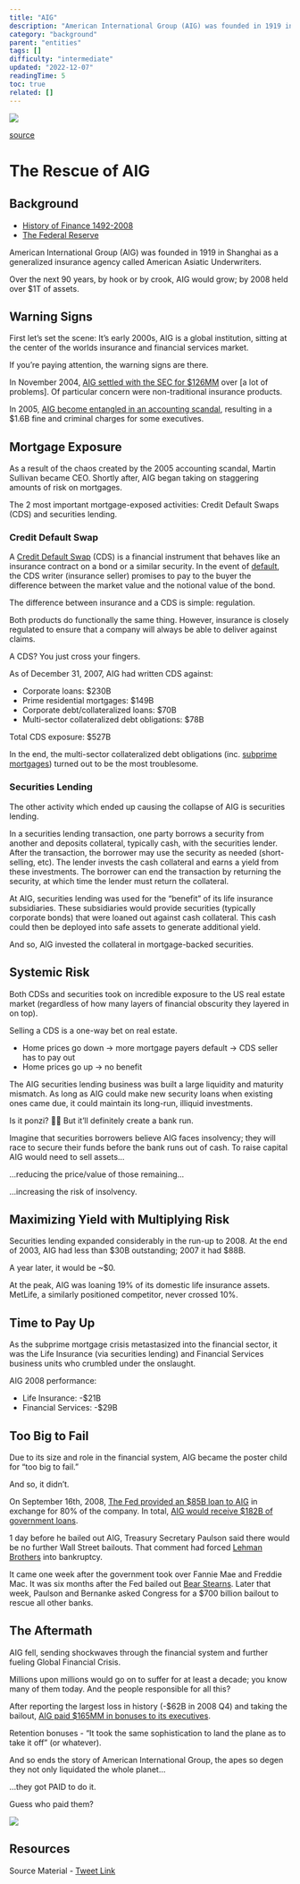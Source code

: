 ```yaml
---
title: "AIG"
description: "American International Group (AIG) was founded in 1919 in Shanghai as a generalized insurance agency called American Asiatic Underwriters."
category: "background"
parent: "entities"
tags: []
difficulty: "intermediate"
updated: "2022-12-07"
readingTime: 5
toc: true
related: []
---
```


![](/images/aig-banner.webp)

[source](https://fortune.com/company/aig/)

# The Rescue of AIG

## Background

*   [History of Finance 1492-2008](http://inevitableeth.com/home/background/history-finance)
*   [The Federal Reserve](http://inevitableeth.com/home/background/federal-reserve)

American International Group (AIG) was founded in 1919 in Shanghai as a generalized insurance agency called American Asiatic Underwriters. 

Over the next 90 years, by hook or by crook, AIG would grow; by 2008 held over $1T of assets. 

## Warning Signs

First let’s set the scene: It’s early 2000s, AIG is a global institution, sitting at the center of the worlds insurance and financial services market. 

If you’re paying attention, the warning signs are there. 

In November 2004, [AIG settled with the SEC for $126MM](https://www.sec.gov/news/press/2004-163.htm) over \[a lot of problems\]. Of particular concern were non-traditional insurance products.

In 2005, [AIG become entangled in an accounting scandal](https://www.cbsnews.com/news/aig-maurice-hank-greenberg-accounting-fraud-settlement/#:~:text=In%20May%202005%2C%20AIG%20restated,as%20intending%20to%20deceive%20regulators.), resulting in a $1.6B fine and criminal charges for some executives. 

## Mortgage Exposure

As a result of the chaos created by the 2005 accounting scandal, Martin Sullivan became CEO. Shortly after, AIG began taking on staggering amounts of risk on mortgages. 

The 2 most important mortgage-exposed activities: Credit Default Swaps (CDS) and securities lending.

### Credit Default Swap

A [Credit Default Swap](https://en.wikipedia.org/wiki/Credit_default_swap) (CDS) is a financial instrument that behaves like an insurance contract on a bond or a similar security. In the event of [default](https://en.wikipedia.org/wiki/Default_\(finance\)), the CDS writer (insurance seller) promises to pay to the buyer the difference between the market value and the notional value of the bond. 

The difference between insurance and a CDS is simple: regulation. 

Both products do functionally the same thing. However, insurance is closely regulated to ensure that a company will always be able to deliver against claims. 

A CDS? You just cross your fingers. 

As of December 31, 2007, AIG had written CDS against: 

*   Corporate loans: $230B
*   Prime residential mortgages: $149B
*   Corporate debt/collateralized loans: $70B
*   Multi-sector collateralized debt obligations: $78B

Total CDS exposure: $527B 

In the end, the multi-sector collateralized debt obligations (inc. [subprime mortgages](https://en.wikipedia.org/wiki/Subprime_lending)) turned out to be the most troublesome. 

### Securities Lending

The other activity which ended up causing the collapse of AIG is securities lending.

In a securities lending transaction, one party borrows a security from another and deposits collateral, typically cash, with the securities lender. After the transaction, the borrower may use the security as needed (short-selling, etc). The lender invests the cash collateral and earns a yield from these investments. The borrower can end the transaction by returning the security, at which time the lender must return the collateral.

At AIG, securities lending was used for the “benefit” of its life insurance subsidiaries. These subsidiaries would provide securities (typically corporate bonds) that were loaned out against cash collateral. This cash could then be deployed into safe assets to generate additional yield.

And so, AIG invested the collateral in mortgage-backed securities. 

## Systemic Risk

Both CDSs and securities took on incredible exposure to the US real estate market (regardless of how many layers of financial obscurity they layered in on top).

Selling a CDS is a one-way bet on real estate. 

*   Home prices go down → more mortgage payers default → CDS seller has to pay out
*   Home prices go up → no benefit

The AIG securities lending business was built a large liquidity and maturity mismatch. As long as AIG could make new security loans when existing ones came due, it could maintain its long-run, illiquid investments. 

Is it ponzi? 🤷‍♂️ But it’ll definitely create a bank run. 

Imagine that securities borrowers believe AIG faces insolvency; they will race to secure their funds before the bank runs out of cash. To raise capital AIG would need to sell assets… 

…reducing the price/value of those remaining… 

…increasing the risk of insolvency. 

## Maximizing Yield with Multiplying Risk

Securities lending expanded considerably in the run-up to 2008. At the end of 2003, AIG had less than $30B outstanding; 2007 it had $88B. 

A year later, it would be ~$0. 

At the peak, AIG was loaning 19% of its domestic life insurance assets. MetLife, a similarly positioned competitor, never crossed 10%. 

## Time to Pay Up

As the subprime mortgage crisis metastasized into the financial sector, it was the Life Insurance (via securities lending) and Financial Services business units who crumbled under the onslaught. 

AIG 2008 performance:

*   Life Insurance: -$21B
*   Financial Services: -$29B

## Too Big to Fail

Due to its size and role in the financial system, AIG became the poster child for “too big to fail.” 

And so, it didn’t.

On September 16th, 2008, [The Fed provided an $85B loan to AIG](https://www.federalreserve.gov/newsevents/pressreleases/other20080916a.htm) in exchange for 80% of the company. In total, [AIG would receive $182B of government loans](https://www.thebalancemoney.com/aig-bailout-cost-timeline-bonuses-causes-effects-3305693). 

1 day before he bailed out AIG, Treasury Secretary Paulson said there would be no further Wall Street bailouts. That comment had forced [Lehman Brothers](/background/lehman) into bankruptcy. 

It came one week after the government took over Fannie Mae and Freddie Mac. It was six months after the Fed bailed out [Bear Stearns](/background/bear-stearns). Later that week, Paulson and Bernanke asked Congress for a $700 billion bailout to rescue all other banks. 

## The Aftermath

AIG fell, sending shockwaves through the financial system and further fueling Global Financial Crisis. 

Millions upon millions would go on to suffer for at least a decade; you know many of them today. And the people responsible for all this? 

After reporting the largest loss in history (-$62B in 2008 Q4) and taking the bailout, [AIG paid $165MM in bonuses to its executives](https://www.nytimes.com/2009/03/15/business/15AIG.html). 

Retention bonuses - “It took the same sophistication to land the plane as to take it off” (or whatever).

And so ends the story of American International Group, the apes so degen they not only liquidated the whole planet…

…they got PAID to do it. 

Guess who paid them?

![](/images/aig-sam.png)

## Resources

Source Material - [Tweet Link](https://twitter.com/logarithmicrex/status/1558180354262937601)

